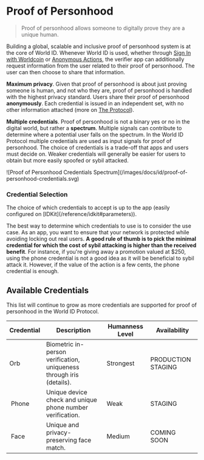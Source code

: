 
# Proof of Personhood

> Proof of personhood allows someone to digitally prove they are a unique human.

Building a global, scalable and inclusive proof of personhood system is at the core of World ID. Whenever World ID is used, whether through [Sign In with Worldcoin](/sign-in) or [Anonymous Actions](/anonymous-actions), the verifier app can additionally request information from the user related to their proof of personhood. The user can then choose to share that information.

**Maximum privacy**. Given that proof of personhood is about just proving someone is human, and not who they are, proof of personhood is handled with the highest privacy standard. Users share their proof of personhood **anonymously**. Each credential is issued in an independent set, with no other information attached (more on [The Protocol](/world-id/protocol)).

**Multiple credentials**. Proof of personhood is not a binary yes or no in the digital world, but rather a **spectrum**. Multiple signals can contribute to determine where a potential user falls on the spectrum. In the World ID Protocol multiple credentials are used as input signals for proof of personhood. The choice of credentials is a trade-off that apps and users must decide on. Weaker credentials will generally be easier for users to obtain but more easily spoofed or sybil attacked.

<Fence className="bg-gray-100">
  ![Proof of Personhood Credentials Spectrum](/images/docs/id/proof-of-personhood-credentials.svg)
</Fence>

### Credential Selection

<Note title="caution" type="info">
	The choice of which credentials to accept is up to the app (easily configured on
	[IDKit](/reference/idkit#parameters)).
</Note>

The best way to determine which credentials to use is to consider the use case. As an app, you want to ensure that your network is protected while avoiding locking out real users. **A good rule of thumb is to pick the minimal credential for which the cost of sybil attacking is higher than the received benefit**. For instance, if you're giving away a promotion valued at $250, using the phone credential is not a good idea as it will be beneficial to sybil attack it. However, if the value of the action is a few cents, the phone credential is enough.

## Available Credentials

This list will continue to grow as more credentials are supported for proof of personhood in the World ID Protocol.

<table>
  <thead>
    <tr>
      <th>Credential</th>
      <th>Description</th>
      <th>Humanness Level</th>
      <th>Availability</th>
    </tr>
  </thead>
  <tbody>
    <tr>
      <td className="align-middle"><img src="/icons/credential-orb.svg" alt="" className="h-8 w-8 m-0 mr-2 inline" />Orb</td>
      <td className="align-middle">Biometric in-person verification, uniqueness through iris (<Link href="https://worldcoin.org/blog/engineering/opening-orb-look-inside-worldcoin-biometric-imaging-device">details</Link>).</td>
      <td className="align-middle">Strongest</td>
      <td className="align-middle"><Tag>PRODUCTION</Tag> <Tag color="amber">STAGING</Tag></td>
    </tr>
    <tr>
      <td className="flex items-center"><img src="/icons/credential-phone.svg" alt="" className="h-8 w-8 m-0 mr-2" /> Phone</td>
      <td className="align-middle">Unique device check and unique phone number verification.</td>
      <td className="align-middle">Weak</td>
      <td className="align-middle">
        <Tag color="amber">STAGING</Tag>
      </td>
    </tr>
    <tr>
      <td className="flex items-center"><img src="/icons/credential-face.svg" alt="" className="h-8 w-8 m-0 mr-2" /> Face</td>
      <td className="align-middle">Unique and privacy-preserving face match.</td>
      <td className="align-middle">Medium</td>
      <td className="align-middle">
        <Tag color="zinc">COMING SOON</Tag>
      </td>
    </tr>

  </tbody>
</table>
